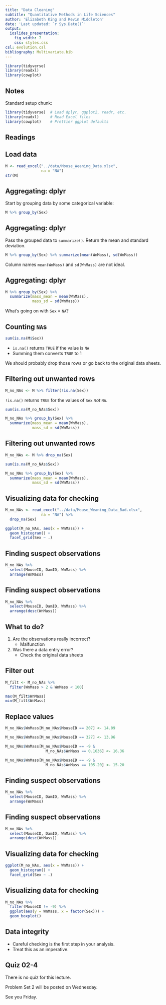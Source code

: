 ```yaml
---
title: "Data Cleaning"
subtitle: "Quantitative Methods in Life Sciences"
author: 'Elizabeth King and Kevin Middleton'
date: 'Last updated: `r Sys.Date()`'
output:
  ioslides_presentation:
    fig_width: 7
    css: styles.css
csl: evolution.csl
bibliography: Multivariate.bib
---
```


```r
library(tidyverse)
library(readxl)
library(cowplot)
```

## Notes

Standard setup chunk:

```r
library(tidyverse)  # Load dplyr, ggplot2, readr, etc.
library(readxl)     # Read Excel files
library(cowplot)    # Prettier ggplot defaults
```

## Readings

## Load data

```r
M <- read_excel("../data/Mouse_Weaning_Data.xlsx",
                na = "NA")
str(M)
```

## Aggregating: dplyr

Start by grouping data by some categorical variable:

```r
M %>% group_by(Sex)
```

## Aggregating: dplyr

Pass the grouped data to `summarize()`. Return the mean and standard deviation.

```r
M %>% group_by(Sex) %>% summarize(mean(WnMass), sd(WnMass))
```

Column names `mean(WnMass)` and `sd(WnMass)` are not ideal.

## Aggregating: dplyr

```r
M %>% group_by(Sex) %>%
  summarize(mass_mean = mean(WnMass),
            mass_sd = sd(WnMass))
```

What's going on with `Sex` = `NA`?

## Counting `NA`s

```r
sum(is.na(M$Sex))
```

- `is.na()` returns `TRUE` if the value is `NA`
- Summing them converts `TRUE` to 1

We should probably drop those rows or go back to the original data sheets.

## Filtering out unwanted rows {.smaller}

```r
M_no_NAs <- M %>% filter(!is.na(Sex))
```

`!is.na()` returns `TRUE` for the values of `Sex` _not_ `NA`.

```r
sum(is.na(M_no_NAs$Sex))
```

```r
M_no_NAs %>% group_by(Sex) %>%
  summarize(mass_mean = mean(WnMass),
            mass_sd = sd(WnMass))
```

## Filtering out unwanted rows {.smaller}

```r
M_no_NAs <- M %>% drop_na(Sex)
```

```r
sum(is.na(M_no_NAs$Sex))
```

```r
M_no_NAs %>% group_by(Sex) %>%
  summarize(mass_mean = mean(WnMass),
            mass_sd = sd(WnMass))
```

## Visualizing data for checking

```r
M_no_NAs <- read_excel("../data/Mouse_Weaning_Data_Bad.xlsx",
                na = "NA") %>%
  drop_na(Sex)
```

```r
ggplot(M_no_NAs, aes(x = WnMass)) +
  geom_histogram() +
  facet_grid(Sex ~ .)
```

## Finding suspect observations

```r
M_no_NAs %>% 
  select(MouseID, DamID, WnMass) %>% 
  arrange(WnMass)
```

## Finding suspect observations

```r
M_no_NAs %>% 
  select(MouseID, DamID, WnMass) %>% 
  arrange(desc(WnMass))
```

## What to do?

1. Are the observations really incorrect?
    - Malfunction
2. Was there a data entry error?
    - Check the original data sheets
    
## Filter out

```r
M_filt <- M_no_NAs %>% 
  filter(WnMass > 2 & WnMass < 100)

max(M_filt$WnMass)
min(M_filt$WnMass)
```

## Replace values

```r
M_no_NAs$WnMass[M_no_NAs$MouseID == 207] <- 14.09

M_no_NAs$WnMass[M_no_NAs$MouseID == 327] <- 13.96

M_no_NAs$WnMass[M_no_NAs$MouseID == -9 &
                  M_no_NAs$WnMass == 0.1636] <- 16.36

M_no_NAs$WnMass[M_no_NAs$MouseID == -9 &
                  M_no_NAs$WnMass == 105.20] <- 15.20
```

## Finding suspect observations

```r
M_no_NAs %>% 
  select(MouseID, DamID, WnMass) %>% 
  arrange(WnMass)
```

## Finding suspect observations

```r
M_no_NAs %>% 
  select(MouseID, DamID, WnMass) %>% 
  arrange(desc(WnMass))
```

## Visualizing data for checking

```r
ggplot(M_no_NAs, aes(x = WnMass)) +
  geom_histogram() +
  facet_grid(Sex ~ .)
```

## Visualizing data for checking

```r
M_no_NAs %>% 
  filter(MouseID != -9) %>% 
  ggplot(aes(y = WnMass, x = factor(Sex))) +
  geom_boxplot()
```

## Data integrity

- Careful checking is the first step in your analysis.
- Treat this as an imperative.

## Quiz 02-4

There is no quiz for this lecture.

Problem Set 2 will be posted on Wednesday.

See you Friday.
